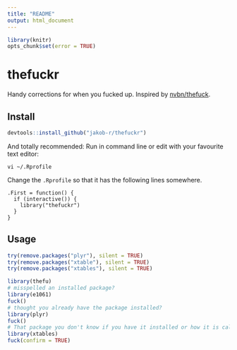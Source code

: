 ```yaml
---
title: "README"
output: html_document
---
```

```r
library(knitr)
opts_chunk$set(error = TRUE)
```

# thefuckr
Handy corrections for when you fucked up.
Inspired by [nvbn/thefuck](https://github.com/nvbn/thefuck).

## Install
```r
devtools::install_github("jakob-r/thefuckr")
```
And totally recommended:
Run in command line or edit with your favourite text editor:
```
vi ~/.Rprofile
```
Change the `.Rprofile` so that it has the following lines somewhere.
```
.First = function() {
  if (interactive()) {
    library("thefuckr")
  }
}
```

## Usage
```r
try(remove.packages("plyr"), silent = TRUE)
try(remove.packages("xtable"), silent = TRUE)
try(remove.packages("xtables"), silent = TRUE)
```

```r
library(thefu)
# misspelled an installed package?
library(e1061)
fuck()
# thought you already have the package installed?
library(plyr)
fuck()
# That package you don't know if you have it installed or how it is called exactly?
library(xtables)
fuck(confirm = TRUE)
```
